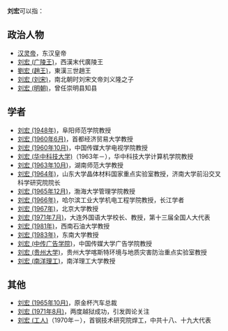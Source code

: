 '''刘宏'''可以指：

==政治人物==
* [[汉灵帝|汉灵帝]]，东汉皇帝
* [[刘宏_(广陵王)|刘宏 (广陵王)]]，西漢末代廣陵王
* [[劉宏_(趙王)|劉宏 (趙王)]]，東漢三世趙王
* [[刘宏_(刘宋)|刘宏 (刘宋)]]，南北朝时刘宋文帝刘义隆之子
* [[刘宏_(明朝)|刘宏 (明朝)]]，曾任崇明县知县<!-- 被认为不具备关注度，已删。 -->

== 学者 ==
* [[刘宏_(1948年)|刘宏 (1948年)]]，阜阳师范学院教授
* [[刘宏_(1960年6月)|刘宏 (1960年6月)]]，首都经济贸易大学教授
* [[刘宏_(1960年10月)|刘宏 (1960年10月)]]，中国传媒大学电视学院教授
* [[刘宏_(华中科技大学)|刘宏 (华中科技大学)]]（1963年－），华中科技大学计算机学院教授
* [[刘宏_(1963年10月)|刘宏 (1963年10月)]]，湖南师范大学教授
* [[刘宏_(1964年)|刘宏 (1964年)]]，山东大学晶体材料国家重点实验室教授，济南大学前沿交叉科学研究院院长
* [[刘宏_(1965年12月)|刘宏 (1965年12月)]]，渤海大学管理学院教授
* [[刘宏_(1966年)|刘宏 (1966年)]]，哈尔滨工业大学机电工程学院教授，长江学者
* [[刘宏_(1967年)|刘宏 (1967年)]]，北京大学教授
* [[刘宏_(1971年7月)|刘宏 (1971年7月)]]，大连外国语大学校长、教授，第十三届全国人大代表
* [[刘宏_(1981年)|刘宏 (1981年)]]，西南石油大学教授
* [[刘宏_(1983年)|刘宏 (1983年)]]，东南大学教授
* [[刘宏_(中传广告学院)|刘宏 (中传广告学院)]]，中国传媒大学广告学院教授
* [[刘宏_(贵州大学)|刘宏 (贵州大学)]]，贵州大学喀斯特环境与地质灾害防治重点实验室教授
* [[刘宏_(南洋理工)|刘宏 (南洋理工)]]，南洋理工大学教授

== 其他 ==
* [[刘宏_(1965年10月)|刘宏 (1965年10月)]]，原金杯汽车总裁
* [[刘宏_(1971年8月)|刘宏 (1971年8月)]]，两度越狱成功，引发舆论关注
* [[刘宏_(工人)|刘宏 (工人)]]（1970年－），首钢技术研究院焊工，中共十八、十九大代表

{{disambiguation|Cat=二字劉姓人名消歧義|H宏}}